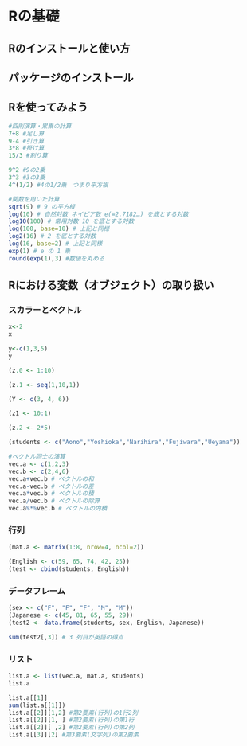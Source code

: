# Rの基礎

## Rのインストールと使い方

## パッケージのインストール

## Rを使ってみよう
```{r}
#四則演算・累乗の計算
7+8 #足し算
9-4 #引き算
3*8 #掛け算
15/3 #割り算

9^2 #9の2乗
3^3 #3の3乗
4^(1/2) #4の1/2乗　つまり平方根
```

```{r}
#関数を用いた計算
sqrt(9) # 9 の平方根
log(10) # 自然対数 ネイピア数 e(=2.7182…) を底とする対数
log10(100) # 常用対数 10 を底とする対数
log(100, base=10) # 上記と同様
log2(16) # 2 を底とする対数
log(16, base=2) # 上記と同様
exp(1) # e の 1 乗
round(exp(1),3) #数値を丸める
```

## Rにおける変数（オブジェクト）の取り扱い
### スカラーとベクトル
```{r}
x<-2
x

y<-c(1,3,5)
y

(z.0 <- 1:10)

(z.1 <- seq(1,10,1))

(Y <- c(3, 4, 6))

(z1 <- 10:1)

(z.2 <- 2*5)

(students <- c("Aono","Yoshioka","Narihira","Fujiwara","Ueyama"))
```
```{r}
#ベクトル同士の演算
vec.a <- c(1,2,3)
vec.b <- c(2,4,6)
vec.a+vec.b # ベクトルの和
vec.a-vec.b # ベクトルの差
vec.a*vec.b # ベクトルの積
vec.a/vec.b # ベクトルの除算
vec.a%*%vec.b # ベクトルの内積
```

### 行列
```{r}
(mat.a <- matrix(1:8, nrow=4, ncol=2))

(English <- c(59, 65, 74, 42, 25))
(test <- cbind(students, English))
```

### データフレーム
```{r}
(sex <- c("F", "F", "F", "M", "M"))
(Japanese <- c(45, 81, 65, 55, 29))
(test2 <- data.frame(students, sex, English, Japanese))

sum(test2[,3]) # 3 列目が英語の得点
```

### リスト
```{r}
list.a <- list(vec.a, mat.a, students)
list.a

list.a[[1]]
sum(list.a[[1]])
list.a[[2]][1,2] #第2要素(行列)の1行2列
list.a[[2]][1, ] #第2要素(行列)の第1行
list.a[[2]][ ,2] #第2要素(行列)の第2列
list.a[[3]][2] #第3要素(文字列)の第2要素
```